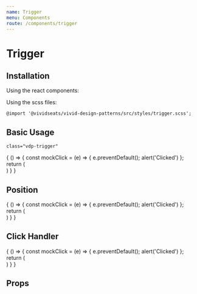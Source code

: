 ```yaml
---
name: Trigger
menu: Components
route: /components/trigger
---
```



# Trigger

## Installation

Using the react components:


Using the scss files:

    @import '@vividseats/vivid-design-patterns/src/styles/trigger.scss';

## Basic Usage

`class="vdp-trigger"`

<Playground>
    {
        () => {
            const mockClick = (e) => {
                e.preventDefault();
                alert('Clicked')
            };
            return (
                <div>
                    <div style={{display:'inline-block',height:'80px',width:'80px'}}>
                        <Trigger icon="refresh" onClick={mockClick}/>
                    </div>
                    <div style={{display:'inline-block',height:'80px',width:'80px'}}>
                        <Trigger icon="refresh" dark onClick={mockClick}/>
                    </div>
                </div>
            )
        }
    } 
</Playground>

## Position
<Playground>
    {
        () => {
            const mockClick = (e) => {
                e.preventDefault();
                alert('Clicked')
            };
            return (
                <div style={{height:'200px'}}>
                     <Trigger icon="refresh" position="tl" onClick={mockClick}/>
                     <Trigger icon="refresh" position="tr" onClick={mockClick}/>
                     <Trigger icon="refresh" position="bl" onClick={mockClick}/>
                     <Trigger icon="refresh" position="br" onClick={mockClick}/>
                </div>
            )
        }
    }
</Playground>

## Click Handler
<Playground>
    {
        () => {
            const mockClick = (e) => {
                e.preventDefault();
                alert('Clicked')
            };
            return (
                <div style={{display:'inline-block',height:'80px',width:'80px'}}>
                    <Trigger icon="refresh" onClick={mockClick}/>
                </div>
            )
        }
    }
</Playground>

## Props

<Props of={Trigger} />
